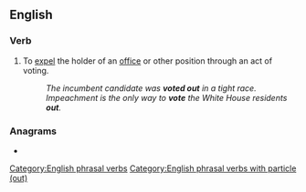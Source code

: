 ==English==

===Verb===
{{en-verb|votes out|voting out|voted out}}

# {{lb|en|transitive|or|intransitive}} To [[expel]] the holder of an [[office]] or other position through an act of voting.
#: ''The incumbent candidate was '''voted out''' in a tight race.''
#: ''Impeachment is the only way to '''vote''' the White House residents '''out'''.''

===Anagrams===
* {{anagrams|en|a=eoottuv|outvote}}

[[Category:English phrasal verbs]]
[[Category:English phrasal verbs with particle (out)]]